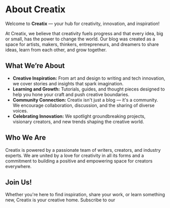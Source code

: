 # About Creatix

Welcome to **Creatix** — your hub for creativity, innovation, and inspiration!

At Creatix, we believe that creativity fuels progress and that every idea, big or small, has the power to change the world. Our blog was created as a space for artists, makers, thinkers, entrepreneurs, and dreamers to share ideas, learn from each other, and grow together.

## What We’re About

- **Creative Inspiration:** From art and design to writing and tech innovation, we cover stories and insights that spark imagination.
- **Learning and Growth:** Tutorials, guides, and thought pieces designed to help you hone your craft and push creative boundaries.
- **Community Connection:** Creatix isn't just a blog — it's a community. We encourage collaboration, discussion, and the sharing of diverse voices.
- **Celebrating Innovation:** We spotlight groundbreaking projects, visionary creators, and new trends shaping the creative world.

## Who We Are

Creatix is powered by a passionate team of writers, creators, and industry experts. We are united by a love for creativity in all its forms and a commitment to building a positive and empowering space for creators everywhere.

## Join Us!

Whether you're here to find inspiration, share your work, or learn something new, Creatix is your creative home. Subscribe to our
